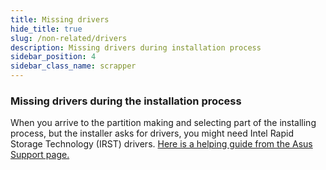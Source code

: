 ```yaml
---
title: Missing drivers
hide_title: true
slug: /non-related/drivers
description: Missing drivers during installation process
sidebar_position: 4
sidebar_class_name: scrapper
---
```


### Missing drivers during the installation process 

When you arrive to the partition making and selecting part of the installing process, but the installer asks for drivers, you might need Intel Rapid Storage Technology (IRST) drivers. [Here is a helping guide from the Asus Support page.](https://www.asus.com/support/FAQ/1044458/)
